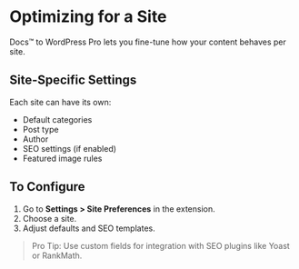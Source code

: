 # Optimizing for a Site

Docs™ to WordPress Pro lets you fine-tune how your content behaves per site.

## Site-Specific Settings

Each site can have its own:

- Default categories
- Post type
- Author
- SEO settings (if enabled)
- Featured image rules

## To Configure

1. Go to **Settings > Site Preferences** in the extension.
2. Choose a site.
3. Adjust defaults and SEO templates.

> Pro Tip: Use custom fields for integration with SEO plugins like Yoast or RankMath.
